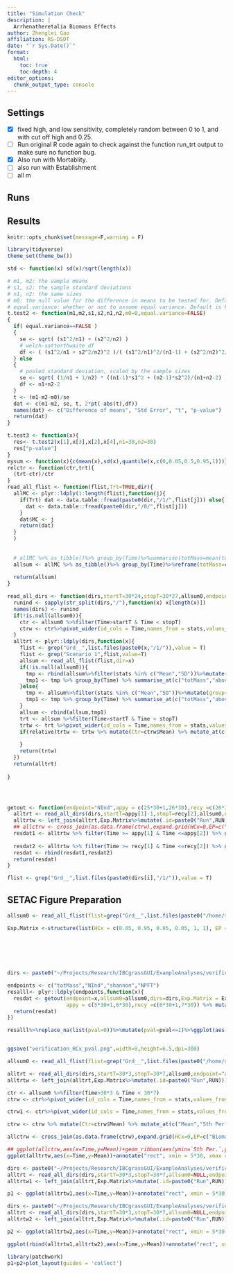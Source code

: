 ```yaml
---
title: "Simulation Check"
description: |
  Arrhenatheretalia Biomass Effects
author: Zhenglei Gao
affiliation: RS-DSDT
date: "`r Sys.Date()`"
format:
  html:
    toc: true
    toc-depth: 4
editor_options: 
  chunk_output_type: console
---
```





## Settings

- [x] fixed high, and low sensitivity, completely random between 0 to 1, and with cut off high and 0.25. 
- [ ] Run original R code again to check against the function run_trt output to make sure no function bug. 
- [x] Also run with Mortablity. 
- [ ] also run with Establishment
- [ ] all m


## Runs



## Results

```r
knitr::opts_chunk$set(message=F,warning = F)
```


```r
library(tidyverse)
theme_set(theme_bw())
```



```r
std <- function(x) sd(x)/sqrt(length(x))

# m1, m2: the sample means
# s1, s2: the sample standard deviations
# n1, n2: the same sizes
# m0: the null value for the difference in means to be tested for. Default is 0. 
# equal.variance: whether or not to assume equal variance. Default is FALSE. 
t.test2 <- function(m1,m2,s1,s2,n1,n2,m0=0,equal.variance=FALSE)
{
  if( equal.variance==FALSE ) 
  {
    se <- sqrt( (s1^2/n1) + (s2^2/n2) )
    # welch-satterthwaite df
    df <- ( (s1^2/n1 + s2^2/n2)^2 )/( (s1^2/n1)^2/(n1-1) + (s2^2/n2)^2/(n2-1) )
  } else
  {
    # pooled standard deviation, scaled by the sample sizes
    se <- sqrt( (1/n1 + 1/n2) * ((n1-1)*s1^2 + (n2-1)*s2^2)/(n1+n2-2) ) 
    df <- n1+n2-2
  }      
  t <- (m1-m2-m0)/se 
  dat <- c(m1-m2, se, t, 2*pt(-abs(t),df))    
  names(dat) <- c("Difference of means", "Std Error", "t", "p-value")
  return(dat) 
}

t.test3 <- function(x){
  res<- t.test2(x[1],x[3],x[2],x[4],n1=30,n2=30)
  res["p-value"]
}
mysum <- function(x){c(mean(x),sd(x),quantile(x,c(0,0.05,0.5,0.95,1)))}
relctr <- function(ctr,trt){
  (trt-ctr)/ctr
}
read_all_flist <- function(flist,Trt=TRUE,dir){
  allMC <- plyr::ldply(1:length(flist),function(j){
    if(Trt) dat <- data.table::fread(paste0(dir,"/1/",flist[j])) else{
      dat <- data.table::fread(paste0(dir,"/0/",flist[j]))
    }
    dat$MC <- j
    return(dat)
  }
  )
  
  
  # allMC %>% as_tibble()%>% group_by(Time)%>%summarise(totMass=mean(totMass))
  allsum <- allMC %>% as_tibble()%>% group_by(Time)%>%reframe(totMass=c(mean(totMass),sd(totMass),quantile(totMass,c(0,0.05,0.5,0.95,1))),stats=c("Mean","SD","Min.", "5th Per.", "Median" ,    "95th Per.", "Max." ),abovemass=mysum(abovemass),belowmass=mysum(belowmass),shannon=mysum(shannon),NInd=mysum(NInd),NPFT=mysum(NPFT))
  
  return(allsum)
}

read_all_dirs <- function(dirs,startT=30*24,stopT=30*27,allsum0,endpoint="totMass",relative=TRUE){
  runind <- sapply(str_split(dirs,"/"),function(x) x[length(x)])
  names(dirs) <- runind
  if(!is.null(allsum0)){
    ctr <- allsum0 %>%filter(Time>startT & Time < stopT)
    ctrw <- ctr%>%pivot_wider(id_cols = Time,names_from = stats,values_from = endpoint)
  }
  alltrt <- plyr::ldply(dirs,function(x){
    flist <- grep("Grd__",list.files(paste0(x,"/1/")),value = T)
    flist <- grep("Scenario_1",flist,value=T)
    allsum <- read_all_flist(flist,dir=x)
    if(!is.null(allsum0)){
      tmp <- rbind(allsum%>%filter(stats %in% c("Mean","SD"))%>%mutate(group="TRT"),allsum0%>%filter(stats %in% c("Mean","SD"))%>%mutate(group="CTR"))
      tmp1 <- tmp %>% group_by(Time) %>% summarise_at(c("totMass","abovemass","belowmass","shannon","NInd","NPFT"),~t.test3(.x))%>%mutate(stats="p-value") %>% relocate(stats,.after = totMass)
    }else{
      tmp <- allsum%>%filter(stats %in% c("Mean","SD"))%>%mutate(group="TRT")
      tmp1 <- tmp %>% group_by(Time) %>% summarise_at(c("totMass","abovemass","belowmass","shannon","NInd","NPFT"),~t.test3(.x))%>%mutate(stats="p-value") %>% relocate(stats,.after = totMass)
    }
    allsum <- rbind(allsum,tmp1)
    trt <- allsum %>%filter(Time>startT & Time < stopT)
    trtw <- trt %>%pivot_wider(id_cols = Time,names_from = stats,values_from = endpoint)
    if(relative)trtw <- trtw %>% mutate(Ctr=ctrw$Mean) %>% mutate_at(c("Mean","5th Per.", "95th Per."),~relctr(.x,ctr=Ctr)) else{
      
    }
    return(trtw)
  })
  return(alltrt)
  
}




getout <- function(endpoint="NInd",appy = c(25*30+1,26*30),recy =c(26*30+1,27*30),allsum0,dirs,Exp.Matrix){
  alltrt <- read_all_dirs(dirs,startT=appy[1]-1,stopT=recy[2],allsum0,endpoint=endpoint)
  alltrtw <- left_join(alltrt,Exp.Matrix%>%mutate(.id=paste0("Run",RUN)))
  ## allctrw <- cross_join(as.data.frame(ctrw),expand.grid(HCx=0,EP=c("Biomass","Mortality"),PCommunity="Calthion.txt"))
  resdat1 <- alltrtw %>% filter(Time >= appy[1] & Time <=appy[2]) %>% group_by(HCx,EP,PCommunity,HT) %>% summarise(meandiff=mean(Mean),maxdiff=min(Mean),pval=sum(`p-value`<0.01)) %>% pivot_longer(cols = c(meandiff,maxdiff),names_to = "Yearly average")%>%mutate(Year="Application")
  
  resdat2 <- alltrtw %>% filter(Time >= recy[1] & Time <=recy[2]) %>% group_by(HCx,EP,PCommunity,HT) %>% summarise(meandiff=mean(Mean),maxdiff=min(Mean),pval=sum(`p-value`<0.01)) %>% pivot_longer(cols = c(meandiff,maxdiff),names_to = "Yearly average")%>%mutate(Year="Recovery")
  resdat <- rbind(resdat1,resdat2)
  return(resdat)
}
```


```r

flist <- grep("Grd__",list.files(paste0(dirs[i],"/1/")),value = T)
```


## SETAC Figure Preparation

```r
allsum0 <- read_all_flist(flist=grep("Grd__",list.files(paste0("/home/sagemaker-user/Projects/Research/IBCgrassGUI/ExampleAnalyses/verification/Run1","/0/")),value = T),Trt=F,dir="/home/sagemaker-user/Projects/Research/IBCgrassGUI/ExampleAnalyses/Arrhenatheretalia/Run1")
```




```r
Exp.Matrix <-structure(list(HCx = c(0.05, 0.95, 0.95, 0.05, 1, 1), EP = c("Biomass", 
                                                                          "Biomass", "Biomass", "Biomass", "Biomass", "Biomass"), HT = c("R", 
                                                                                                                                         "R", "Fixed", "Fixed", "R", "CompletelyR"), PCommunity = c("Arrhenatheretalia.txt", 
                                                                                                                                                                                                    "Arrhenatheretalia.txt", "Arrhenatheretalia.txt", "Arrhenatheretalia.txt", 
                                                                                                                                                                                                    "Arrhenatheretalia.txt", "Arrhenatheretalia.txt"), RUN = 1:6), row.names = c(NA, 
                                                                                                                                                                                                                                                                                 -6L), class = c("tbl_df", "tbl", "data.frame"))

```


```r
dirs <- paste0("~/Projects/Research/IBCgrassGUI/ExampleAnalyses/verification/Run",1:5)

endpoints <- c("totMass","NInd","shannon","NPFT")
resalll<- plyr::ldply(endpoints,function(x){
  resdat <- getout(endpoint=x,allsum0=allsum0,dirs=dirs,Exp.Matrix = Exp.Matrix,
                   appy = c(5*30+1,6*30),recy =c(6*30+1,7*30)) %>% mutate(Endpoint=x)
  return(resdat)
})
```

```r


resalll%>%replace_na(list(pval=0))%>%mutate(pval=pval<=1)%>%ggplot(aes(x=HCx,y=value,shape=`Yearly average`,col=HT))+geom_point(size=2)+facet_grid(EP+Year~Endpoint)+ylab("")+ scale_y_continuous(labels = scales::percent)+theme(legend.position = "bottom")


ggsave("verification_HCx_pval.png",width=9,height=6.5,dpi=300)

```


```r
allsum0 <- read_all_flist(flist=grep("Grd__",list.files(paste0("/home/sagemaker-user/Projects/Research/IBCgrassGUI/ExampleAnalyses/verification/Run1","/0/")),value = T),Trt=F,dir="/home/sagemaker-user/Projects/Research/IBCgrassGUI/ExampleAnalyses/verification//Run1")

alltrt <- read_all_dirs(dirs,startT=30*3,stopT=30*7,allsum0,endpoint="abovemass")
alltrtw <- left_join(alltrt,Exp.Matrix%>%mutate(.id=paste0("Run",RUN)))

ctr <- allsum0 %>%filter(Time>30*3 & Time < 30*7)
ctrw <- ctr%>%pivot_wider(id_cols = Time,names_from = stats,values_from = aboveMass)

ctrw1 <- ctr%>%pivot_wider(id_cols = Time,names_from = stats,values_from = "aboveMass")

ctrw <- ctrw %>% mutate(Ctr=ctrw$Mean) %>% mutate_at(c("Mean","5th Per.", "95th Per."),~relctr(.x,ctr=Ctr))

allctrw <- cross_join(as.data.frame(ctrw),expand.grid(HCx=0,EP=c("Biomass"),HT=c("R","Fixed","CompletelyR"),PCommunity="Arrhenatheretalia.txt")) %>%filter(HT!="CompletelyR")

## ggplot(allctrw,aes(x=Time,y=Mean))+geom_ribbon(aes(ymin=`5th Per.`,ymax=`95th Per.`),alpha=0.1)+ylab("Mean Above Mass relative to control")
ggplot(alltrtw,aes(x=Time,y=Mean))+annotate("rect", xmin = 5*30, xmax = 6*30, ymin = -Inf, ymax = Inf,alpha = .1,fill = "blue")+geom_line(data=alltrtw,aes(x=Time,y=Mean,col=factor(HCx)))+geom_point(data=alltrtw,aes(x=Time,y=Mean,col=factor(HCx)))+geom_ribbon(data=alltrtw,aes(ymin=`5th Per.`,ymax=`95th Per.`,fill=factor(HCx)),alpha=0.1)+facet_grid(.~HT)+ylab("Above Mass")
```



```r
dirs <- paste0("~/Projects/Research/IBCgrassGUI/ExampleAnalyses/verification/Run",2:3)
alltrt <- read_all_dirs(dirs,startT=30*3,stopT=30*7,allsum0=NULL,endpoint="totMass",relative = FALSE)
alltrtw1 <- left_join(alltrt,Exp.Matrix%>%mutate(.id=paste0("Run",RUN)))

p1 <- ggplot(alltrtw1,aes(x=Time,y=Mean))+annotate("rect", xmin = 5*30, xmax = 6*30, ymin = -Inf, ymax = Inf,alpha = .1,fill = "blue")+geom_line(data=alltrtw,aes(x=Time,y=Mean,col=factor(HCx)))+geom_point(data=alltrtw,aes(x=Time,y=Mean,col=factor(HCx)))+geom_ribbon(data=alltrtw,aes(ymin=`5th Per.`,ymax=`95th Per.`,fill=factor(HCx)),alpha=0.1)+facet_grid(.~HT)+ylab("Total Mass")

dirs <- paste0("~/Projects/Research/IBCgrassGUI/ExampleAnalyses/verification/Run",7:8)
alltrt <- read_all_dirs(dirs,startT=30*3,stopT=30*7,allsum0=NULL,endpoint="totMass",relative = FALSE)
alltrtw2 <- left_join(alltrt,Exp.Matrix%>%mutate(.id=paste0("Run",RUN)))

p2 <- ggplot(alltrtw2,aes(x=Time,y=Mean))+annotate("rect", xmin = 5*30, xmax = 6*30, ymin = -Inf, ymax = Inf,alpha = .1,fill = "blue")+geom_line(data=alltrtw,aes(x=Time,y=Mean,col=factor(HCx)))+geom_point(data=alltrtw,aes(x=Time,y=Mean,col=factor(HCx)))+geom_ribbon(data=alltrtw,aes(ymin=`5th Per.`,ymax=`95th Per.`,fill=factor(HCx)),alpha=0.1)+facet_grid(.~HT)+ylab("Total Mass")
```

```r
ggplot(rbind(alltrtw1,alltrtw2),aes(x=Time,y=Mean))+annotate("rect", xmin = 5*30, xmax = 6*30, ymin = -Inf, ymax = Inf,alpha = .1,fill = "blue")+geom_line(aes(x=Time,y=Mean,col=EP))+geom_point(aes(x=Time,y=Mean,col=EP))+geom_ribbon(aes(ymin=`5th Per.`,ymax=`95th Per.`,fill=factor(HCx)),alpha=0.1)+facet_grid(.~HT)+ylab("Total Mass")
```




```r
library(patchwork)
p1+p2+plot_layout(guides = 'collect')
```

